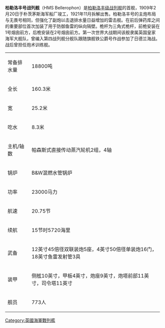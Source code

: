 '''柏勒洛丰号战列舰'''（HMS Bellerophon）是[[柏勒洛丰级战列舰|柏勒洛丰级战列舰]]的首舰，1909年2月20日于朴茨茅斯海军船厂竣工，1921年11月拆解出售。柏勒洛丰号的主炮布局与无畏号相同，但强化了副炮以击退排水量日益增加的雷击舰。在前后弹药库之间的重要部位首次加装了用于防御鱼雷的纵向隔壁。桅杆为三角式桅杆，前桅安装在1号烟囱前方，后桅安装在2号烟囱前方。第一次世界大战期间该舰隶属英国皇家海军大舰队，曾编入第四战列舰分舰队跟随旗舰铁公爵号作战参加了日德兰海战。战后曾担任炮术训练舰。
{| class="wikitable"
|-
| 常备排水量 || 18800吨
|-
| 全长 || 160.3米
|-
| 宽 || 25.2米
|-
| 吃水 || 8.3米
|-
| 主机/轴数    || 帕森斯式直接传动蒸汽轮机2组，4轴
|-
| 锅炉 || B&W混燃水管锅炉
|-
| 功率 || 23000马力
|-
| 航速 || 20.75节
|-
| 续航 || 15节时5720海里
|-
| 武备 || 12英寸45倍径双联装炮5座，4英寸50倍径单装炮16门，18英寸鱼雷发射管3具
|-
| 装甲 || 侧舷10英寸，甲板4英寸，炮座9英寸，炮塔前部11英寸，司令塔11英寸
|-
| 舰员 || 773人
|}

{{英國海軍戰艦|state=collapsed}}

[[Category:英國海軍戰列艦|Category:英國海軍戰列艦]]